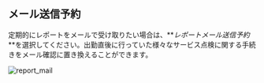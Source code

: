 ## メール送信予約

定期的にレポートをメールで受け取りたい場合は、**_レポートメール送信予約_**を選択してください。出勤直後に行っていた様々なサービス点検に関する手続きをメール確認に置き換えることができます。

![report_mail](/img/report_mail.png)
